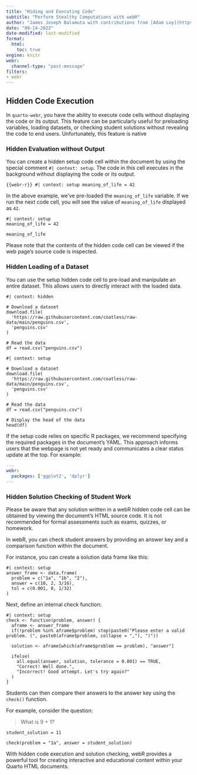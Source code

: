 ```yaml
---
title: "Hiding and Executing Code"
subtitle: "Perform Stealthy Computations with webR"
author: "James Joseph Balamuta with contributions from [Adam Loy](https://aloy.rbind.io/)"
date: "09-14-2023"
date-modified: last-modified
format: 
  html:
    toc: true
engine: knitr
webr:
  channel-type: "post-message"
filters:
- webr
---
```


## Hidden Code Execution

In `quarto-webr`, you have the ability to execute code cells without displaying the code or its output. This feature can be particularly useful for preloading variables, loading datasets, or checking student solutions without revealing the code to end users. Unfortunately, this feature is native 

### Hidden Evaluation without Output

You can create a hidden setup code cell within the document by using the special comment `#| context: setup`. The code in this cell executes in the background without displaying the code or its output.

```{{webr-r}}
#| context: setup
meaning_of_life = 42
```

In the above example, we've pre-loaded the `meaning_of_life` variable. If we run the next code cell, you will see the value of `meaning_of_life` displayed as `42`.

```webr-r
#| context: setup
meaning_of_life = 42
```

```webr-r
meaning_of_life
```

::: {.callout-caution}
Please note that the contents of the hidden code cell can be viewed if the web page's source code is inspected.
:::

### Hidden Loading of a Dataset

You can use the setup hidden code cell to pre-load and manipulate an entire dataset. This allows users to directly interact with the loaded data.

```webr-r
#| context: hidden

# Download a dataset
download.file(
  'https://raw.githubusercontent.com/coatless/raw-data/main/penguins.csv',
  'penguins.csv'
)

# Read the data
df = read.csv("penguins.csv")
```

```webr-r
#| context: setup

# Download a dataset
download.file(
  'https://raw.githubusercontent.com/coatless/raw-data/main/penguins.csv',
  'penguins.csv'
)

# Read the data
df = read.csv("penguins.csv")
```

```webr-r
# Display the head of the data
head(df)
```

::: {.callout-note}
If the setup code relies on specific R packages, we recommend specifying the required packages in the document's YAML. This approach informs users that the webpage is not yet ready and communicates a clear status update at the top. For example:

```yaml
---
webr:
  packages: ['ggplot2', 'dplyr']
---
```
:::

### Hidden Solution Checking of Student Work

:::{.callout-warning}
Please be aware that any solution written in a webR hidden code cell can be obtained by viewing the document's HTML source code. It is not recommended for formal assessments such as exams, quizzes, or homework.
:::

In webR, you can check student answers by providing an answer key and a comparison function within the document.

For instance, you can create a solution data frame like this:

```webr-r
#| context: setup
answer_frame <- data.frame(
  problem = c("1a", "1b", "2"),
  answer = c(10, 2, 3/16),
  tol = c(0.001, 0, 1/32)
)
```

Next, define an internal check function:

```webr-r
#| context: setup
check <- function(problem, answer) {
  aframe <- answer_frame
  if(!problem %in% aframe$problem) stop(paste0("Please enter a valid problem. (", paste0(aframe$problem, collapse = ","), ")"))

  solution <- aframe[which(aframe$problem == problem), "answer"]

  ifelse(
    all.equal(answer, solution, tolerance = 0.001) == TRUE,
    "Correct! Well done.",
    "Incorrect! Good attempt. Let's try again?"
  )
}
```

Students can then compare their answers to the answer key using the `check()` function.

For example, consider the question: 

> What is 9 + 1?

```webr-r
student_solution = 11

check(problem = "1a", answer = student_solution)
```

With hidden code execution and solution checking, webR provides a powerful tool for creating interactive and educational content within your Quarto HTML documents.